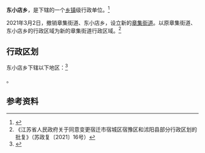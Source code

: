 {{中国乡级行政区|32/13/22/202/000
| 电话区号 = 527
}}

'''东小店乡'''，是{{PRC admin/fullname|32/13/22/202/000|3}}下辖的一个[[乡镇|乡镇]]级行政单位。<ref>{{PRC admin/ref sgc|{{PRC admin/parent|32/13/22/202/000}}}}</ref>

2021年3月2日，撤销章集街道、东小店乡，设立新的[[章集街道|章集街道]]。以原章集街道、东小店乡的行政区域为新的章集街道行政区域。<ref>《江苏省人民政府关于同意变更宿迁市宿城区宿豫区和沭阳县部分行政区划的批复》（苏政复〔2021〕16号）</ref>

== 行政区划 ==

东小店乡下辖以下地区：<ref>{{PRC admin/ref sgc|32/13/22/202/000}}</ref>

{{PRC admin/children|32/13/22/202/000}}。

== 参考资料 ==

{{reflist}}

{{PRC admin/navcat|32/13/22/202/000}}